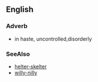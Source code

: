 ==English==

===Adverb===
*in haste, uncontrolled,disorderly

===SeeAlso===
*[[helter-skelter]]
*[[willy-nilly]]
